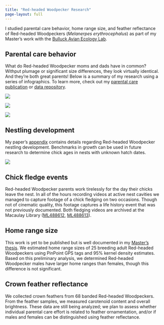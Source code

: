 ```yaml
---
title: "Red-headed Woodpecker Research"
page-layout: full
---
```


I studied parental care behavior, home range size, and feather reflectance of Red-headed Woodpeckers (<i>Melanerpes erythrocephalus</i>) as part of my Master's work with the [Bulluck Avian Ecology Lab](https://rampages.us/bullucklab/).

## Parental care behavior

What do Red-headed Woodpecker moms and dads have in common? Withput plumage or significant size differences, they look virtually identical. And they're both great parents! Below is a summary of my research using a series of infographics. To learn more, check out my [parental care publication](https://journal.afonet.org/vol93/iss2/art3/JFO-2022-89.pdf) or [data repository](https://github.com/lawalter/rhwo-parental-care).

![](images/rhwo_parental_care.png){fig-alt="Red-headed Woodpecker parental care results summary. Ninety-nine percent of all woodpecker species are sexually dimorphic; less than one percent are truly monomorphic. Red-headed and Lewis's Woodpeckers are the only monomorphic woodpeckers. Since males and females are hard to tell apart in monomorphic species, parental care behaviors are often under-studied. We used DNA to sex color-banded Red-headed Woodpeckers and video-recorded their parental care. Males did nearly all of the nest cleaning. Provisioning, also known as feeding chicks, was equal. Incubation and diurnal brooding was done by females more." fig-align="center"}

![](images/provisioning.png){fig-alt="Male and female provisioning rates are equal. Red-headed Woodpeckers fed their chicks less frequently in late summer, after July 7, regardless of chick age." fig-align="center"}

![](images/cleaning_nest.png){fig-alt="Males were 6 and a half times more likely than females to clean the nest of fecal sacs. Future researchers can sex Red-headed Woodpeckers using cleaning rates as an affordable alternative to DNA sequencing." fig-align="center"}

## Nestling development

My paper's [appendix](https://journal.afonet.org/vol93/iss2/art3/JFO-2022-89.pdf) contains details regarding Red-headed Woodpecker nestling development. Benchmarks in growth can be used in future research to determine chick ages in nests with unknown hatch dates.

![](images/nestling_development.png){fig-alt="Red-headed Woodpeckers hatch asynchronously. Pinfeathers emerge at day 7 and eyes open on day 11." fig-align="center"}

## Chick fledge events

Red-headed Woodpecker parents work tirelessly for the day their chicks leave the nest. In all of the hours recording videos at active nest cavities we managed to capture footage of a chick fledging on two occasions. Though not of cinematic quality, this footage captures a life history event that was not previously documented. Both fledging videos are archived at the Macaulay Library ([ML488612](https://macaulaylibrary.org/asset/488612), [ML488613](https://macaulaylibrary.org/asset/488613)). 

## Home range size

This work is yet to be published but is well documented in my [Master's thesis](https://scholarscompass.vcu.edu/etd/6000/). We estimated home range sizes of 25 breeding adult Red-headed Woodpeckers using PinPoint GPS tags and 95% kernel density estimates. Based on this preliminary analysis, we determined Red-headed Woodpecker males have larger home ranges than females, though this difference is not significant. 

## Crown feather reflectance

We collected crown feathers from 68 banded Red-headed Woodpeckers. From the feather samples, we measured carotenoid content and overall brightness. These data are still being analyzed; we plan to assess whether individual parental care effort is related to feather ornamentation, and/or if males and females can be distinguished using feather reflectance.